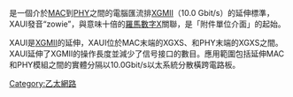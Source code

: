 {{NoteTA
|G1=IT
}}
{{unreferenced|time=2010-10-06T17:26:34+00:00}}
'''{{lang|en|XAUI}}'''是一個介於[[Media_Access_Control|MAC]]到[[PHY|PHY]]之間的電腦匯流排[[Media_Independent_Interface|XGMII]]（10.0 Gbit/s）的延伸標準，XAUI發音“zowie”，與意味十倍的[[羅馬數字|羅馬數字]]X關聯，是「附件單位介面」的起始。

XAUI是[[XGMII|XGMII]]的延伸，XAUI位於MAC末端的XGXS、和PHY末端的XGXS之間。XAUI延伸了XGMII的操作長度並減少了信号接口的數目。應用範圍包括延伸MAC和PHY模組之間的實體分隔以10.0Gbit/s以太系統分散橫跨電路板。

{{网络小作品}}
{{Ethernet}}

[[Category:乙太網路|Category:乙太網路]]